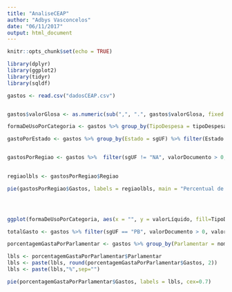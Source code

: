 ```yaml
---
title: "AnaliseCEAP"
author: "Adbys Vasconcelos"
date: "06/11/2017"
output: html_document
---
```


```r
knitr::opts_chunk$set(echo = TRUE)

library(dplyr)
library(ggplot2)
library(tidyr)
library(sqldf)

gastos <- read.csv("dadosCEAP.csv")


gastos$valorGlosa <- as.numeric(sub(",", ".", gastos$valorGlosa, fixed = TRUE))

formaDeUsoPorCategoria <- gastos %>% group_by(TipoDespesa = tipoDespesa) %>% filter(sgUF == "PB", valorDocumento > 0, valorLíquido > 0) 

gastoPorEstado <- gastos %>% group_by(Estado = sgUF) %>% filter(Estado != "NA", valorDocumento > 0, valorLíquido > 0) %>% summarise(Gastos = sum(valorLíquido)) %>% arrange(Gastos)


gastosPorRegiao <- gastos %>%  filter(sgUF != "NA", valorDocumento > 0, valorLíquido > 0) %>% mutate(Regiao = ifelse(sgUF == 'PB' | sgUF == 'PE' | sgUF == 'RN' | sgUF == 'CE' | sgUF == 'PI' | sgUF == 'BA' | sgUF == 'MA' | sgUF == 'SE' | sgUF == 'AL', 'NE', ifelse(sgUF == 'ES' | sgUF == 'RJ' | sgUF == 'MG' | sgUF == 'SP', 'SE', ifelse(sgUF == 'RS' | sgUF == 'PR' | sgUF == 'SC', 'S', ifelse(sgUF == 'MS' | sgUF == 'GO' | sgUF == 'MT' | sgUF == 'DF', 'CO', ifelse(sgUF == 'RO' | sgUF == 'AC' | sgUF == 'PA' | sgUF == 'AM' | sgUF == 'RR' | sgUF == 'AP' | sgUF == 'TO', 'N', 'NA')))))) %>% group_by(Regiao) %>% summarise(Gastos = sum(valorLíquido)) %>%  arrange(Gastos)
                                   

regiaolbls <- gastosPorRegiao$Regiao

pie(gastosPorRegiao$Gastos, labels = regiaolbls, main = "Percentual de gastos da CEAP por região")




ggplot(formaDeUsoPorCategoria, aes(x = "", y = valorLíquido, fill=TipoDespesa)) + geom_boxplot()+  labs(title = "Distribuição dos gastos da CEAP no Estado da Paraíba", x = "Tipo de Gasto", y = "Gasto(R$)") + coord_cartesian(ylim = c(0, 30000)) + theme(legend.text = element_text(size=6))


```
```r

totalGasto <- gastos %>% filter(sgUF == "PB", valorDocumento > 0, valorLíquido > 0) %>% summarise(GastoTotal = sum(valorLíquido))

porcentagemGastaPorParlamentar <- gastos %>% group_by(Parlamentar = nomeParlamentar) %>% filter(sgUF == "PB", valorDocumento > 0, valorLíquido > 0) %>% summarise(Gastos = ((sum(valorLíquido)/totalGasto$GastoTotal)) * 100) %>% arrange(Gastos)

lbls <- porcentagemGastaPorParlamentar$Parlamentar
lbls <- paste(lbls, round(porcentagemGastaPorParlamentar$Gastos, 2))
lbls <- paste(lbls,"%",sep="")

pie(porcentagemGastaPorParlamentar$Gastos, labels = lbls, cex=0.7)


```

